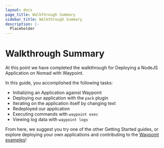 ```yaml
---
layout: docs
page_title: Walkthrough Summary
sidebar_title: Walkthrough Summary
description: |-
  Placeholder
---
```


# Walkthrough Summary

At this point we have completed the walkthrough for Deploying a NodeJS Application on Nomad with Waypoint.

In this guide, you accomplished the following tasks:

- Initializing an Application against Waypoint
- Deploying our application with the `pack` plugin
- Iterating on the application itself by changing text
- Redeployed our application
- Executing commands with `waypoint exec`
- Viewing log data with `waypoint logs`

From here, we suggest you try one of the other Getting Started guides, or explore deploying
your own applications and contributing to the [Waypoint examples](https://github.com/hashicorp/waypoint-examples)!
